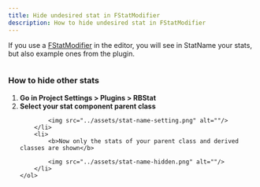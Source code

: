 ```yaml
---
title: Hide undesired stat in FStatModifier
description: How to hide undesired stat in FStatModifier
---
```



If you use a [FStatModifier](/structs/fstatmodifier) in the editor, you will see in StatName your stats, but also example ones from the plugin.

<img src="../assets/stat-name-all.png" alt=""/>

### How to hide other stats

<Steps>
	<ol>
		<li>
			<b>Go in Project Settings > Plugins > RBStat</b>
		</li>
		<li>
			<b>Select your stat component parent class</b>
			
			<img src="../assets/stat-name-setting.png" alt=""/>
		</li>
		<li>
			<b>Now only the stats of your parent class and derived classes are shown</b>
			
			<img src="../assets/stat-name-hidden.png" alt=""/>
		</li>
	</ol>
</Steps>